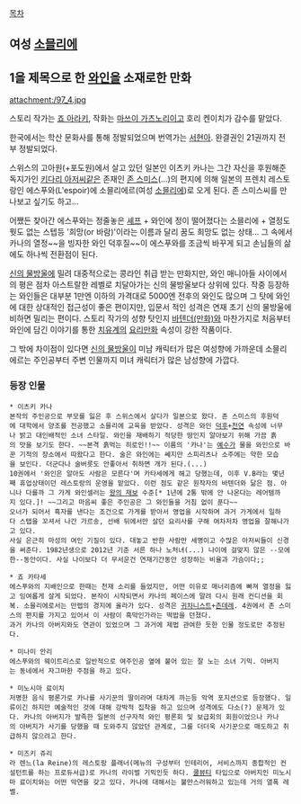 [[목차]]

== 여성 [[소믈리에]] ==

== 1을 제목으로 한 [[와인]]을 소재로한 만화 ==
attachment:/97_4.jpg

스토리 작가는 [[죠 아라키]], 작화는 [[마쓰이 가츠노리]]이고 호리 켄이치가 감수를 맡았다. 

한국에서는 학산 문화사를 통해 정발되었으며 번역가는 [[서현아]]. 완결권인 21권까지 전부 정발되었다.

스위스의 고아원(+포도원)에서 살고 있던 일본인 이츠키 카나는 그간 자신을 후원해준 독지가인 [[키다리 아저씨]]같은 존재인 [[존 스미스]](...)의 편지에 의해 일본의 프렌치 레스토랑인 에스푸와(L'espoir)에 소믈리에르(여성 [[소믈리에]])로 오게 된다. 존 스미스씨를 만나보고 싶기도 하고...
 
어쨌든 찾아간 에스푸와는 정줄놓은 [[셰프]] + 와인에 정이 떨어졌다는 소믈리에 + 열정도 뭣도 없는 스텝등 '희망(or 바람)'이라는 이름과 달리 꿈도 희망도 없는 상태...
그 속에서 카나의 열정~~을 빙자한 와인 덕후질~~이 에스푸와를 조금씩 바꾸게 되고 손님들의 삶에도 하나씩 전환점이 된다.

[[신의 물방울]]에 밀려 대중적으로는 콩라인 취급 받는 만화지만, 와인 매니아들 사이에서의 평은 점차 아스트랄한 레벨로 치달아가는 신의 물방울보다 상위에 있다. 작중 등장하는 와인들은 대부분 1만엔 이하의 가격대로 5000엔 전후의 와인도 많으며 그 탓에 와인에 대한 상대적인 접근성이 좋은 편이지만, 입문서 적인 성격은 연재 초기 신의 물방울에 비하면 밀리는 편이다. 스토리 작가의 성향 탓인지 [[바텐더(만화)]]와 마찬가지로 처음부터 와인에 담긴 이야기를 통한 [[치유계]]의 [[요리만화]] 속성이 강한 작품이다.

그 밖에 차이점이 있다면 [[신의 물방울]]이 미남 캐릭터가 많은 여성향에 가까운데 소믈리에르는 주인공부터 주변 인물까지 미녀 캐릭터가 많은 남성향에 가깝다.  

=== 등장 인물 ===
 * 이츠키 카나
 본작의 주인공으로 부모를 잃은 후 스위스에서 살다가 일본으로 왔다. 존 스미스의 후원덕에 대학에서 양조를 전공했고 소믈리에 교육을 받았다. 성격은 와인 [[덕후]]+[[천연]] 속성에 너무나 밝고 대인배적인 소녀 스타일. 와인을 재배하기 적당한 땅인지 알아보기 위해 가끔 흙의 맛을 보기도 한다. ~~본격 흙먹는 히로인!!~~ 이름의 '카나'는 [[예수]]가 물을 와인으로 바꾼 기적의 장소에서 따왔다고 한다. 술은 와인에는 쎄지만 스피리츠나 소주에는 약한 모습을 보인다. 더군다나 술버릇도 안좋아서 취하면 개가 된다.(...)
 10권에서 '와인은 알아도 사람은 모른다'며 카타세에게 해고 당했는데, 이후 V.B라는 몇년째 휴업상태이던 레스토랑의 운영을 맡았다. 이런 점도 같은 원작자의 바텐더와 닮은 점. 아니나 다를까 그 가게 와인셀러는 [[왕의 재보]] 수준[* 1년에 2통 밖에 안 나온다는 레어템까지 있다.]! ~~그리고 마음씨 좋은 주인공은 그 와인들을 거침 없이 푼다~~
 오너가 되어서 흑자를 낸다는 조건으로 가게를 받아서 영업을 시작하며 과거 가게에서 일하다 스탭을 꼬셔서 나간 가르송, 선배 뒤에서만 살던 요리사를 구해 여차저차 영업을 잘해나가고 있다. 
 사실 은근히 마성의 여인 기질이 있다. 대놓고 반한 사람만 세명이고 수많은 아저씨들이 신경을 써준다. 1982년생으로 2012년 기준 서른 하나 노처녀(...) 나이에 걸맞지 않은 --모에한--동안이다. 사실 나이보다 더 무서운건 연재기간동안 성장하는 비율과 가슴이다;;

 * 죠 카타세
 에스푸와의 지배인으로 한때는 천재 소리를 들었지만, 어떤 이유로 매너리즘에 빠져 열정을 잃고 잉여롭게 살게 되었다. 본작이 시작되면서 카나의 페이스에 말려 다시 원래 컨디션을 회복. 소믈리에로서는 만렙의 경지에 올라가 있다. 성격은 [[귀차니스트]]+[[츤데레]]. 4권에서 존 스미스의 편지를 가지고 있어서 이 사람이 흑막인가라는 떡밥을 던졌다.
 과거 카나의 아버지와도 연관이 있었으며 그 과거에 제법 관여한 듯한 인물 정도로만 추정된다.

 * 미나미 안리
 에스푸와의 웨이트리스로 일반적으로 여주인공 옆에 붙어 있는 잘 노는 소녀 기믹. 아버지는 동네에서 자그마한 주점을 하고 있다.

 * 미노시마 료이치
 저명한 음식 평론가로 카나를 사기꾼의 딸이라며 대차게 까는등 악역 포지션으로 등장했다. 일류이긴 하지만 예술적인 것에 대해 강박적 집착을 하고 있으며 성격에도 다소(?) 문제가 있다. 카나의 아버지가 발족한 일본의 선구자적 와인 평론회 및 보급회의 회원이었으나 카나의 아버지가 사기를 당했을 때 도와주지 않았던 관계로, 그를 더더욱 사기꾼으로 매도하고 취급하지 않으려고 한다.

 * 미즈키 쥬리
 라 렌느(la Reine)의 레스토랑 플래너(메뉴의 구성부터 인테리어, 서비스까지 종합적인 컨설턴트를 하는 프로듀서급)로 카나의 라이벌 기믹인듯 하다. [[쿨뷰티]] 타입으로 아버지인 미노시마 료이치와는 어떤 악연을 갖고 있다. 카나에 대해서는 불만스러워하고 있는데 거의 열폭 레벨.
